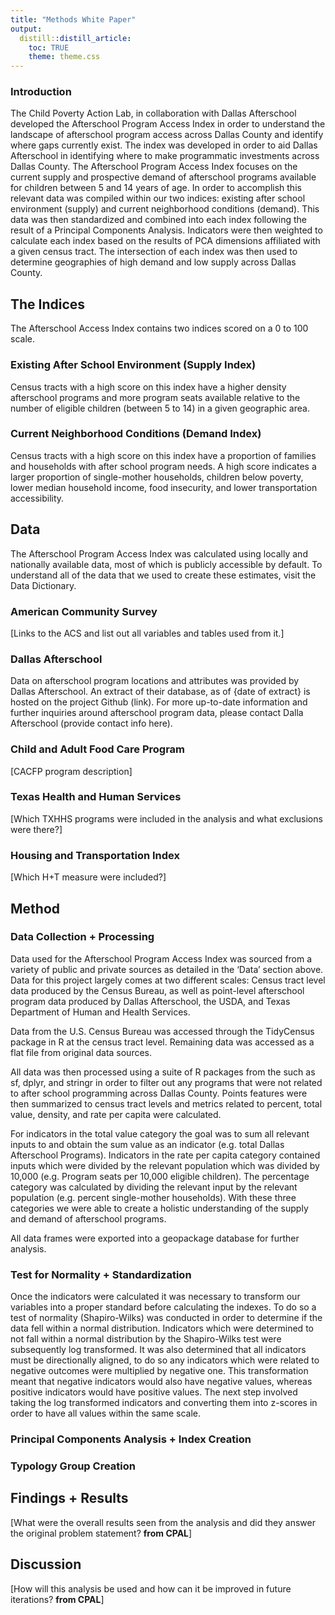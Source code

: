 ```yaml
---
title: "Methods White Paper"
output:
  distill::distill_article:
    toc: TRUE
    theme: theme.css
---
```


### Introduction
The Child Poverty Action Lab, in collaboration with Dallas Afterschool developed the Afterschool Program Access Index in order to understand the landscape of afterschool program access across Dallas County and identify where gaps currently exist. The index was developed in order to aid Dallas Afterschool in identifying where to make programmatic investments across Dallas County. 
The Afterschool Program Access Index focuses on the current supply and prospective demand of afterschool programs available for children between 5 and 14 years of age. In order to accomplish this relevant data was compiled within our two indices: existing after school environment (supply) and current neighborhood conditions (demand). This data was then standardized and combined into each index following the result of a Principal Components Analysis. Indicators were then weighted to calculate each index based on the results of PCA dimensions affiliated with a given census tract. The intersection of each index was then used to determine geographies of high demand and low supply across Dallas County. 

## The Indices
The Afterschool Access Index contains two indices scored on a 0 to 100 scale.

### Existing After School Environment (Supply Index)
Census tracts with a high score on this index have a higher density afterschool programs and more program seats available relative to the number of eligible children (between 5 to 14) in a given geographic area.

### Current Neighborhood Conditions (Demand Index)
Census tracts with a high score on this index have a proportion of families and households with after school program needs. A high score indicates a larger proportion of single-mother households, children below poverty, lower median household income, food insecurity, and lower transportation accessibility.

## Data
The Afterschool Program Access Index was calculated using locally and nationally available data, most of which is publicly accessible by default. To understand all of the data that we used to create these estimates, visit the Data Dictionary. 

### American Community Survey
[Links to the ACS and list out all variables and tables used from it.]

### Dallas Afterschool
Data on afterschool program locations and attributes was provided by Dallas Afterschool. An extract of their database, as of {date of extract} is hosted on the project Github (link). For more up-to-date information and further inquiries around afterschool program data, please contact Dalla Afterschool (provide contact info here). 

### Child and Adult Food Care Program
[CACFP program description]

### Texas Health and Human Services
[Which TXHHS programs were included in the analysis and what exclusions were there?]

### Housing and Transportation Index
[Which H+T measure were included?]

## Method

### Data Collection + Processing
Data used for the Afterschool Program Access Index was sourced from a variety of public and private sources as detailed in the 'Data' section above. Data for this project largely comes at two different scales: Census tract level data produced by the Census Bureau, as well as point-level afterschool program data produced by Dallas Afterschool, the USDA, and Texas Department of Human and Health Services.

Data from the U.S. Census Bureau was accessed through the TidyCensus package in R at the census tract level. Remaining data was accessed as a flat file from original data sources.

All data was then processed using a suite of R packages from the such as sf, dplyr, and stringr in order to filter out any programs that were not related to after school programming across Dallas County. Points features were then summarized to census tract levels and metrics related to percent, total value, density, and rate per capita were calculated. 

For indicators in the total value category the goal was to sum all relevant inputs to and obtain the sum value as an indicator (e.g. total Dallas Afterschool Programs). Indicators in the rate per capita category contained inputs which were divided by the relevant population which was divided by 10,000 (e.g. Program seats per 10,000 eligible children). The percentage category was calculated by dividing the relevant input by the relevant population (e.g. percent single-mother households). With these three categories we were able to create a holistic understanding of the supply and demand of afterschool programs. 

All data frames were exported into a geopackage database for further analysis.

### Test for Normality + Standardization
Once the indicators were calculated it was necessary to transform our variables into a proper standard before calculating the indexes. To do so a test of normality (Shapiro-Wilks) was conducted in order to determine if the data fell within a normal distribution. Indicators which were determined to not fall within a normal distribution by the Shapiro-Wilks test were subsequently log transformed. It was also determined that all indicators must be directionally aligned, to do so any indicators which were related to negative outcomes were multiplied by negative one. This transformation meant that negative indicators would also have negative values, whereas positive indicators would have positive values. The next step involved taking the log transformed indicators and converting them into z-scores in order to have all values within the same scale. 

### Principal Components Analysis + Index Creation

### Typology Group Creation

## Findings + Results
[What were the overall results seen from the analysis and did they answer the original problem statement? __from CPAL__]

## Discussion
[How will this analysis be used and how can it be improved in future iterations? __from CPAL__]
